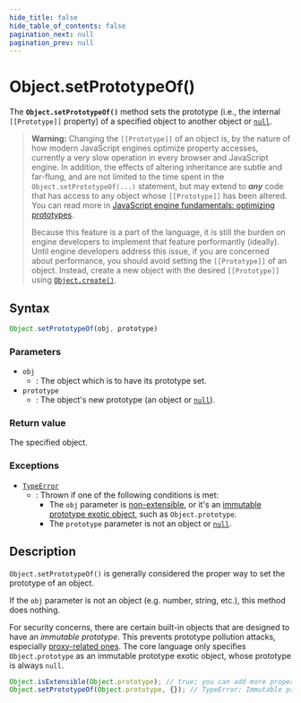 ```yaml
---
hide_title: false
hide_table_of_contents: false
pagination_next: null
pagination_prev: null
---
```

# Object.setPrototypeOf()

The **`Object.setPrototypeOf()`** method sets the prototype (i.e., the internal `[[Prototype]]` property) of a specified object to another object or [`null`](https://developer.mozilla.org/docs/Web/JavaScript/Reference/Operators/null).

> **Warning:** Changing the `[[Prototype]]` of an object is, by the nature of how modern JavaScript engines optimize property accesses, currently a very slow operation in every browser and JavaScript engine. In addition, the effects of altering inheritance are subtle and far-flung, and are not limited to the time spent in the `Object.setPrototypeOf(...)` statement, but may extend to **_any_** code that has access to any object whose `[[Prototype]]` has been altered. You can read more in [JavaScript engine fundamentals: optimizing prototypes](https://mathiasbynens.be/notes/prototypes).
>
> Because this feature is a part of the language, it is still the burden on engine developers to implement that feature performantly (ideally). Until engine developers address this issue, if you are concerned about performance, you should avoid setting the `[[Prototype]]` of an object. Instead, create a new object with the desired `[[Prototype]]` using [`Object.create()`](../../globals/Object/create.mdx).

## Syntax

```js
Object.setPrototypeOf(obj, prototype)
```

### Parameters

- `obj`
  - : The object which is to have its prototype set.
- `prototype`
  - : The object's new prototype (an object or [`null`](https://developer.mozilla.org/docs/Web/JavaScript/Reference/Operators/null)).

### Return value

The specified object.

### Exceptions

- [`TypeError`](../../globals/TypeError/TypeError.mdx)
  - : Thrown if one of the following conditions is met:
    - The `obj` parameter is [non-extensible](../../globals/Object/isExtensible.mdx), or it's an [immutable prototype exotic object](https://tc39.es/ecma262/#sec-immutable-prototype-exotic-objects), such as `Object.prototype`.
    - The `prototype` parameter is not an object or [`null`](https://developer.mozilla.org/docs/Web/JavaScript/Reference/Operators/null).

## Description

`Object.setPrototypeOf()` is generally considered the proper way to set the prototype of an object.

If the `obj` parameter is not an object (e.g. number, string, etc.), this method does nothing.

For security concerns, there are certain built-in objects that are designed to have an _immutable prototype_. This prevents prototype pollution attacks, especially [proxy-related ones](https://github.com/tc39/ecma262/issues/272). The core language only specifies `Object.prototype` as an immutable prototype exotic object, whose prototype is always `null`.

```js
Object.isExtensible(Object.prototype); // true; you can add more properties
Object.setPrototypeOf(Object.prototype, {}); // TypeError: Immutable prototype object '#<Object>' cannot have their prototype set
```
